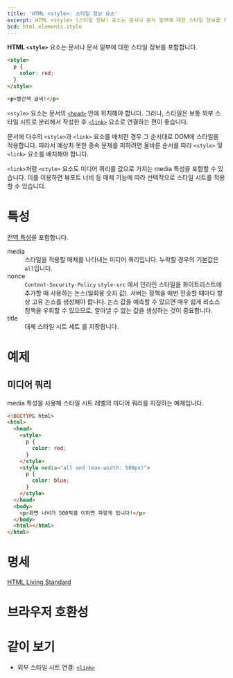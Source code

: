```yaml
---
title: 'HTML <style>: 스타일 정보 요소'
excerpt: HTML <style> (스타일 정보) 요소는 문서나 문서 일부에 대한 스타일 정보를 포함합니다.
bcd: html.elements.style
---
```


**HTML `<style>`** 요소는 문서나 문서 일부에 대한 스타일 정보를 포함합니다.

<HTMLDemo height={50}>

```html
<style>
  p {
    color: red;
  }
</style>

<p>빨간색 글씨!</p>
```

</HTMLDemo>

`<style>` 요소는 문서의 [`<head>`](./head) 안에 위치해야 합니다. 그러나, 스타일은 보통 외부 스타일 시트로 분리해서 작성한 후 [`<link>`](./link) 요소로 연결하는 편이 좋습니다.

문서에 다수의 `<style>`과 `<link>` 요소를 배치한 경우 그 순서대로 DOM에 스타일을 적용합니다. 따라서 예상치 못한 종속 문제를 피하려면 올바른 순서를 따라 `<style>` 및 `<link>` 요소를 배치해야 합니다.

`<link>`처럼 `<style>` 요소도 미디어 쿼리를 값으로 가지는 <TermLink>media</TermLink> 특성을 포함할 수 있습니다. 이를 이용하면 뷰포트 너비 등 매체 기능에 따라 선택적으로 스타일 시트를 적용할 수 있습니다.

# 특성

[전역 특성](/docs/Web/HTML/Global_attributes)을 포함합니다.

<dl>
  <Term>media</Term>
  <dd>
    스타일을 적용할 매체를 나타내는
    <Anchor href="https://developer.mozilla.org/ko/docs/Web/Guide/CSS/Media_queries">미디어 쿼리</Anchor>입니다. 누락할 경우의
    기본값은 <code>all</code>입니다.
  </dd>
  <Term>nonce</Term>
  <dd>
    <Anchor href="https://developer.mozilla.org/en-US/docs/Web/HTTP/Headers/Content-Security-Policy/style-src">
      <code>Content-Security-Policy</code> <code>style-src</code>
    </Anchor>
    에서 인라인 스타일을 화이트리스트에 추가할 때 사용하는 논스(일회용 숫자 값). 서버는 정책을 매번 전송할 때마다 항상 고유
    논스를 생성해야 합니다. 논스 값을 예측할 수 있으면 매우 쉽게 리소스 정책을 우회할 수 있으므로, 알아낼 수 없는 값을 생성하는
    것이 중요합니다.
  </dd>
  <Term>title</Term>
  <dd>
    <Anchor href="https://developer.mozilla.org/en-US/docs/Web/CSS/Alternative_style_sheets">
      대체 스타일 시트 세트
    </Anchor>
    를 지정합니다.
  </dd>
</dl>

# 예제

## 미디어 쿼리

<TermLink>media</TermLink> 특성을 사용해 스타일 시트 레벨의 미디어 쿼리를 지정하는 예제입니다.

```html
<!DOCTYPE html>
<html>
  <head>
    <style>
      p {
        color: red;
      }
    </style>
    <style media="all and (max-width: 500px)">
      p {
        color: blue;
      }
    </style>
  </head>
  <body>
    <p>화면 너비가 500픽셀 이하면 파랗게 됩니다!</p>
  </body>
  <html></html>
</html>
```

# 명세

[HTML Living Standard](https://html.spec.whatwg.org/multipage/semantics.html#the-style-element)

# 브라우저 호환성

<BrowserCompat data={bcd} />

# 같이 보기

- 외부 스타일 시트 연결: [`<link>`](./link)
<!-- - 스크립트: [`<script>`](./script) -->
